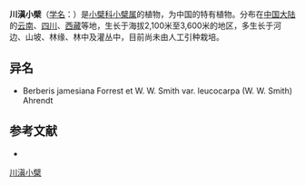 {{Speciesbox
| name = 川滇小檗
| status = 
| status_system = 
| image =
| genus = Berberis
| species = jamesiana
| authority = Forrest et W. W. Smith
}}

'''川滇小檗'''（[[学名|学名]]：{{lang|la|''Berberis jamesiana''}}）是[[小檗科|小檗科]][[小檗属|小檗属]]的植物，为中国的特有植物。分布在[[中国大陆|中国大陆]]的[[云南|云南]]、[[四川|四川]]、[[西藏|西藏]]等地，生长于海拔2,100米至3,600米的地区，多生长于河边、山坡、林缘、林中及灌丛中，目前尚未由人工引种栽培。

== 异名 ==
* Berberis jamesiana Forrest et W. W. Smith var. leucocarpa (W. W. Smith) Ahrendt

== 参考文献 ==
<div class="references-small">
* {{cite web| url =http://www.bioinfo.cn/db05/KmzwSpecies.php?action=view&id=1812| title =川滇小檗| work =《中国高等植物数据库全库》| publisher =中国科学院微生物研究所| author =昆明植物研究所| accessdate =2009-02-22| deadurl =yes| archiveurl =https://web.archive.org/web/20160305025016/http://www.bioinfo.cn/db05/KmzwSpecies.php?action=view&id=1812| archivedate =2016-03-05}}
</div>
{{Taxonbar|from=Q818768}}

[[Category:小檗属|川滇小檗]]


{{植物小作品}}